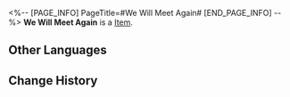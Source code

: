 <%-- [PAGE_INFO]
PageTitle=#We Will Meet Again#
[END_PAGE_INFO] --%>
{{Item Infobox
|id          = 21029
|image       = Item We Will Meet Again.png
|type        = 
|invCategory = Light Cone
|rarity      = 4
|effect      = Light Cone for the Path of {{Color|h|Nihility}}. The Light Cone ability is only effective for characters of this Path.
|description = She had once thought it was some sort of program. How else would it never tire?<br />But a program would never actively discard the optimal solution and bypass her trap.<br /><br />''"Seems like we'll have a war of attrition."''<br />She yawns.<br /><br />''"Time to sleep. Organic lifeforms should treasure rest."''<br />The surroundings dim.
}}
{{Description|She suddenly bolts awake, but the residues of data are swept away and destroyed. It all seems like a dream<br />&mdash; but the taste of defeat is very real.}}
'''We Will Meet Again''' is a [[Item]].

==Other Languages==
{{Other Languages
|en   = We Will Meet Again
|zhs  = 后会有期
|zht  = 後會有期
|ja   = またお{{Rubi|会|あ}}いしましょう
|ko   = 훗날 기약
|es   = Volveremos a encontrarnos
|fr   = Ce n'est que partie remise
|ru   = Мы ещё встретимся
|th   = We Will Meet Again
|vi   = Hẹn Gặp Lại
|de   = Wir werden uns wiedersehen
|id   = We Will Meet Again
|pt   = Ainda nos Veremos de Novo
}}

==Change History==
{{Change History|1.0}}